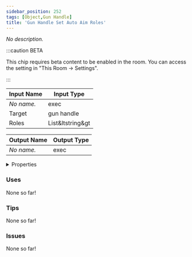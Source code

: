 ```yaml
---
sidebar_position: 252
tags: [Object,Gun Handle]
title: 'Gun Handle Set Auto Aim Roles'
---
```


*No description.*

:::caution BETA

This chip requires beta content to be enabled in the room. You can access the setting in "This Room -> Settings".

:::


<EsbSvg />

| Input Name | Input Type |
|-----------|-----------|
| *No name.* | exec |
| Target | gun handle |
| Roles | List&ltstring&gt |

| Output Name | Output Type |
|-----------|-----------|
| *No name.* | exec |


<details>
  <summary>Properties</summary>
  <div>
    <div>
    <table>
      <thead>
        <tr>
          <th>Is beta required?</th>
          <th>✅</th>
        </tr>
        <tr>
          <th>Is this chip a trolling risk?</th>
          <th>❌</th>
        </tr>
        <tr>
          <th>Is this chip a role assignment risk?</th>
          <th>❌</th>
        </tr>
        <tr>
          <th>Chip UUID</th>
          <th>e9c22501-3d32-4f9e-a6fb-322bad4eaca1</th>
        </tr>
      </thead>
    </table>
    </div>
  </div>
</details>

### Uses

None so far!

### Tips

None so far!

### Issues

None so far!